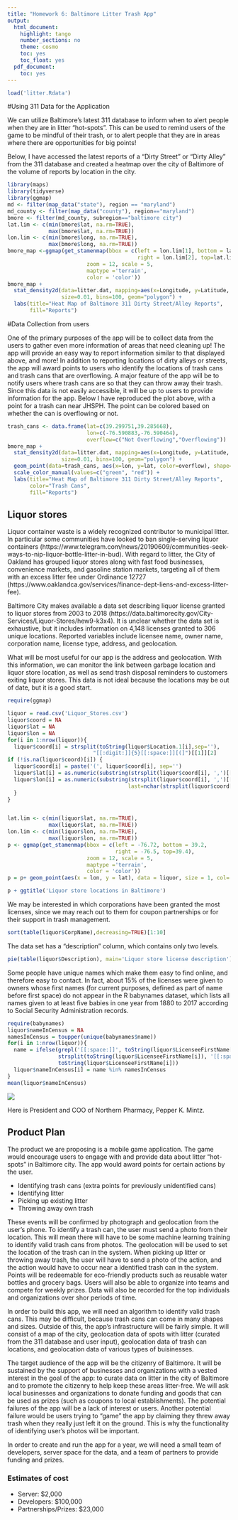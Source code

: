 ```yaml
---
title: "Homework 6: Baltimore Litter Trash App"
output:
  html_document:
    highlight: tango
    number_sections: no
    theme: cosmo
    toc: yes
    toc_float: yes
  pdf_document:
    toc: yes
---
```


```r
load('litter.Rdata')
```

#Using 311 Data for the Application

We can utilize Baltimore's latest 311 database to inform when to alert people when they are in litter "hot-spots". This can be used to remind users of the game to be mindful of their trash, or to alert people that they are in areas where there are opportunities for big points! 

Below, I have accessed the latest reports of a "Dirty Street" or "Dirty Alley" from the 311 database and created a heatmap over the city of Baltimore of the volume of reports by location in the city.

```r
library(maps)
library(tidyverse)
library(ggmap)
md <- filter(map_data("state"), region == "maryland")
md_county <- filter(map_data("county"), region=="maryland")
bmore <- filter(md_county, subregion=="baltimore city")
lat.lim <- c(min(bmore$lat, na.rm=TRUE),
             max(bmore$lat, na.rm=TRUE))
lon.lim <- c(min(bmore$long, na.rm=TRUE),
             max(bmore$long, na.rm=TRUE))
bmore_map <-ggmap(get_stamenmap(bbox = c(left = lon.lim[1], bottom = lat.lim[1],
                                         right = lon.lim[2], top=lat.lim[2]),
                         zoom = 12, scale = 5,
                         maptype ='terrain',
                         color = 'color')) 
bmore_map +
  stat_density2d(data=litter.dat, mapping=aes(x=Longitude, y=Latitude, fill=..level..), alpha=0.1,
                 size=0.01, bins=100, geom="polygon") +
  labs(title="Heat Map of Baltimore 311 Dirty Street/Alley Reports",
       fill="Reports")
```

#Data Collection from users

One of the primary purposes of the app will be to collect data from the users to gather even more information of areas that need cleaning up! The app will provide an easy way to report information similar to that displayed above, and more! In addition to reporting locations of dirty alleys or streets, the app will award points to users who identify the locations of trash cans and trash cans that are overflowing. A major feature of the app will be to notify users where trash cans are so that they can throw away their trash. Since this data is not easily accessible, it will be up to users to provide information for the app. Below I have reproduced the plot above, with a point for a trash can near JHSPH. The point can be colored based on whether the can is overflowing or not.

```r
trash_cans <- data.frame(lat=c(39.299751,39.285668),
                         lon=c(-76.590883,-76.590464),
                         overflow=c("Not Overflowing","Overflowing"))
bmore_map +
  stat_density2d(data=litter.dat, mapping=aes(x=Longitude, y=Latitude, fill=..level..), alpha=0.1,
                 size=0.01, bins=100, geom="polygon") +
  geom_point(data=trash_cans, aes(x=lon, y=lat, color=overflow), shape=15) +
  scale_color_manual(values=c("green", "red")) +
  labs(title="Heat Map of Baltimore 311 Dirty Street/Alley Reports",
       color="Trash Cans",
       fill="Reports")
```

## Liquor stores

Liquor container waste is a widely recognized contributor to municipal litter. In particular some communities have looked to ban single-serving liquor containers (https://www.telegram.com/news/20190609/communities-seek-ways-to-nip-liquor-bottle-litter-in-bud). With regard to litter, the City of Oakland has grouped liquor stores along with fast food businesses, convenience markets, and gasoline station markets, targeting all of them with an excess litter fee under Ordinance 12727 (https://www.oaklandca.gov/services/finance-dept-liens-and-excess-litter-fee).

Baltimore City makes available a data set describing liquor license granted to liquor stores from 2003 to 2018 (https://data.baltimorecity.gov/City-Services/Liquor-Stores/hew9-k3x4). It is unclear whether the data set is exhaustive, but it includes information on 4,148 licenses granted to 306 unique locations. Reported variables include licensee name, owner name, corporation name, license type, address, and geolocation.

What will be most useful for our app is the address and geolocation. With this information, we can monitor the link between garbage location and liquor store location, as well as send trash disposal reminders to customers exiting liquor stores. This data is not ideal because the locations may be out of date, but it is a good start.

```r
require(ggmap)

liquor = read.csv('Liquor_Stores.csv')
liquor$coord = NA
liquor$lat = NA
liquor$lon = NA
for(i in 1:nrow(liquor)){
  liquor$coord[i] = strsplit(toString(liquor$Location.1[i],sep=''), 
                           "[[:digit:]]{5}[[:space:]][(]")[[1]][2]
if (!is.na(liquor$coord)[i]) {
  liquor$coord[i] = paste('(', liquor$coord[i], sep='')
  liquor$lat[i] = as.numeric(substring(strsplit(liquor$coord[i], ',')[[1]][1],first=2))
  liquor$lon[i] = as.numeric(substring(strsplit(liquor$coord[i], ',')[[1]][2], first=1, 
                                      last=nchar(strsplit(liquor$coord[i], ',')[[1]][2])-1))
  }
}


lat.lim <- c(min(liquor$lat, na.rm=TRUE),
             max(liquor$lat, na.rm=TRUE))
lon.lim <- c(min(liquor$lon, na.rm=TRUE),
             max(liquor$lon, na.rm=TRUE))
p <- ggmap(get_stamenmap(bbox = c(left = -76.72, bottom = 39.2,
                                  right = -76.5, top=39.4),
                         zoom = 12, scale = 5,
                         maptype ='terrain',
                         color = 'color'))
p = p+ geom_point(aes(x = lon, y = lat), data = liquor, size = 1, col='red')

p + ggtitle('Liquor store locations in Baltimore')
```

We may be interested in which corporations have been granted the most licenses, since we may reach out to them for coupon partnerships or for their support in trash management.

```r
sort(table(liquor$CorpName),decreasing=TRUE)[1:10]
```

The data set has a "description" column, which contains only two levels.

```r
pie(table(liquor$Description), main='Liquor store license description')
```

Some people have unique names which make them easy to find online, and therefore easy to contact. In fact, about 15% of the licenses were given to owners whose first names (for current purposes, defined as part of name before first space) do not appear in the R babynames dataset, which lists all names given to at least five babies in one year from 1880 to 2017 according to Social Security Administration records.

```r
require(babynames)
liquor$nameInCensus = NA
namesInCensus = toupper(unique(babynames$name))
for(i in 1:nrow(liquor)){
  name = ifelse(grepl('[[:space:]]', toString(liquor$LicenseeFirstName[i])),
                strsplit(toString(liquor$LicenseeFirstName[i]), '[[:space:]]')[[1]][1],
                toString(liquor$LicenseeFirstName[i]))
  liquor$nameInCensus[i] = name %in% namesInCensus
}
mean(liquor$nameInCensus)
```

![](pepper.jpg)


Here is President and COO of Northern Pharmacy, Pepper K. Mintz.

## Product Plan

The product we are proposing is a mobile game application. The game would encourage users to engage with and provide data about litter "hot-spots" in Baltimore city. The app would award points for certain actions by the user.

* Identifying trash cans (extra points for previously unidentified cans)
* Identifying litter
* Picking up existing litter
* Throwing away own trash

These events will be confirmed by photograph and geolocation from the user's phone. To identify a trash can, the user must send a photo from their location. This will mean there will have to be some machine learning training to identify valid trash cans from photos. The geolocation will be used to set the location of the trash can in the system. When picking up litter or throwing away trash, the user will have to send a photo of the action, and the action would have to occur near a identified trash can in the system. Points will be redeemable for eco-friendly products such as reusable water bottles and grocery bags. Users will also be able to organize into teams and compete for weekly prizes. Data will also be recorded for the top individuals and organizations over shor periods of time.

In order to build this app, we will need an algorithm to identify valid trash cans. This may be difficult, because trash cans can come in many shapes and sizes. Outside of this, the app's infrastructure will be fairly simple. It will consist of a map of the city, geolocation data of spots with litter (curated from the 311 database and user input), geolocation data of trash can locations, and geolocation data of various types of buisinesses. 

The target audience of the app will be the citizenry of Baltimore. It will be sustained by the support of businesses and organizations with a vested interest in the goal of the app: to curate data on litter in the city of Baltimore and to promote the citizenry to help keep these areas litter-free. We will ask local businesses and organizations to donate funding and goods that can be used as prizes (such as coupons to local establishments). The potential failures of the app will be a lack of interest or users. Another potential failure would be users trying to "game" the app by claiming they threw away trash when they really just left it on the ground. This is why the functionality of identifying user's photos will be important.

In order to create and run the app for a year, we will need a small team of developers, server space for the data, and a team of partners to provide funding and prizes. 

### Estimates of cost

* Server: $2,000
* Developers: $100,000
* Partnerships/Prizes: $23,000

